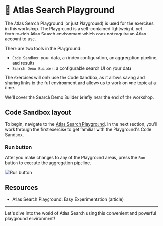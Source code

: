 # 📘 Atlas Search Playground

The Atlas Search Playground (or just Playground) is used for the exercises in this workshop.
The Playground is a self-contained lightweight, yet feature-rich Atlas Search environment
which does not require an Atlas account to use.

There are two tools in the Playground:
  * `Code Sandbox`: your data, an index configuration, an aggregation pipeline, and results
  * `Search Demo Builder`: a configurable search UI on your data

The exercises will only use the Code Sandbox, as it allows saving and sharing links to
the full environment and allows us to work on one topic at a time.

We'll cover the Search Demo Builder briefly near the end of the workshop.

## Code Sandbox layout

To begin, navigate to the [Atlas Search Playground](https://search-playground.mongodb.com/).
In the next section, you'll work through the first exercise to get familiar with the
Playground's Code Sandbox.

### Run button

After you make changes to any of the Playground areas, press the `Run` button to execute
the aggregation pipeline.

![Run button](/img/playground_run.png)

## Resources
  * <Link to="https://www.mongodb.com/developer/products/atlas/search-playground-intro/">Atlas Search Playground: Easy Experimentation</Link> (article)

------

Let's dive into the world of Atlas Search using this convenient and powerful playground environment!



